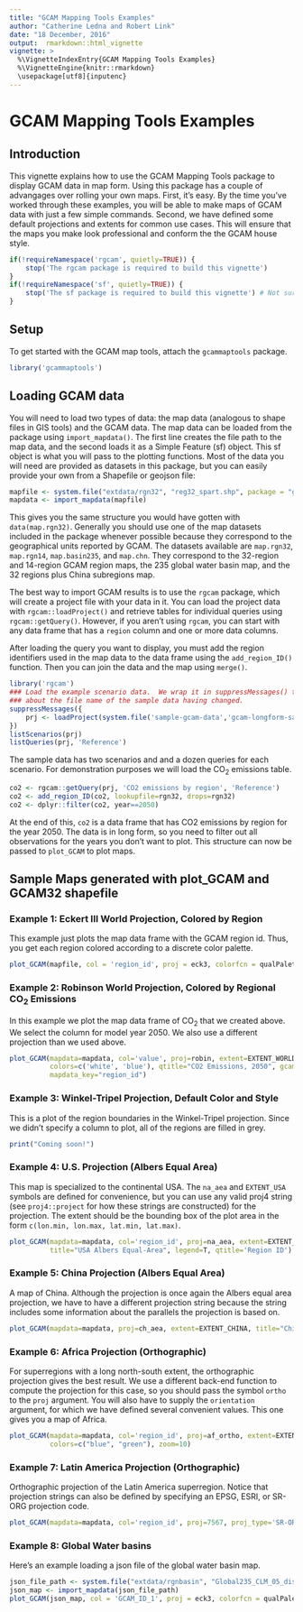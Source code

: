 ```yaml
--- 
title: "GCAM Mapping Tools Examples"
author: "Catherine Ledna and Robert Link"
date: "18 December, 2016"
output:  rmarkdown::html_vignette
vignette: >
  %\VignetteIndexEntry{GCAM Mapping Tools Examples}
  %\VignetteEngine{knitr::rmarkdown}
  \usepackage[utf8]{inputenc}
--- 
```


# GCAM Mapping Tools Examples

## Introduction
This vignette explains how to use the GCAM Mapping Tools package to display GCAM data in map form.  Using this package has a couple of advangages over rolling your own maps.  First, it's easy.  By the time you've worked through these examples, you will be able to make maps of GCAM data with just a few simple commands.  Second, we have defined some default projections and extents for common use cases.  This will ensure that the maps you make look professional and conform the the GCAM house style.

```r
if(!requireNamespace('rgcam', quietly=TRUE)) {
    stop('The rgcam package is required to build this vignette')
}
if(!requireNamespace('sf', quietly=TRUE)) {
    stop('The sf package is required to build this vignette') # Not sure why...
}
```

## Setup
To get started with the GCAM map tools, attach the `gcammaptools` package.
```r
library('gcammaptools')
```

## Loading GCAM data

You will need to load two types of data:  the map data (analogous to shape files in GIS tools) and the GCAM data.  The map data can be loaded from the package using `import_mapdata()`.  The first line creates the file path to the map data, and the second loads it as a Simple Feature (sf) object.  This sf object is what you will pass to the plotting functions.  Most of the data you will need are provided as datasets in this package, but you can easily provide your own from a Shapefile or geojson file:
```r
mapfile <- system.file("extdata/rgn32", "reg32_spart.shp", package = "gcammaptools")
mapdata <- import_mapdata(mapfile)
```
This gives you the same structure you would have gotten with `data(map.rgn32)`.  Generally you should use one of the map datasets included in the package whenever possible because they correspond to the geographical units reported by GCAM.  The datasets available are `map.rgn32`, `map.rgn14`, `map.basin235`, and `map.chn`.  They correspond to the 32-region and 14-region GCAM region maps, the 235 global water basin map, and the 32 regions plus China subregions map.

The best way to import GCAM results is to use the `rgcam` package, which will create a project file with your data in it.  You can load the project data with `rgcam::loadProject()` and retrieve tables for individual queries using `rgcam::getQuery()`.  However, if you aren't using `rgcam`, you can start with any data frame that has a `region` column and one or more data columns.

After loading the query you want to display, you must add the region identifiers used in the map data to the data frame using the `add_region_ID()` function.  Then you can join the data and the map using `merge()`.

```r
library('rgcam')
### Load the example scenario data.  We wrap it in suppressMessages() to hide an unhelpful notice
### about the file name of the sample data having changed.
suppressMessages({
    prj <- loadProject(system.file('sample-gcam-data','gcam-longform-sample.dat', package='gcammaptools'))
})
listScenarios(prj)
listQueries(prj, 'Reference')
```

The sample data has two scenarios and and a dozen queries for each scenario.  For demonstration purposes we will load the CO<sub>2</sub> emissions table.  

```r
co2 <- rgcam::getQuery(prj, 'CO2 emissions by region', 'Reference')
co2 <- add_region_ID(co2, lookupfile=rgn32, drops=rgn32)
co2 <- dplyr::filter(co2, year==2050)
```
At the end of this, `co2` is a data frame that has CO2 emissions by region for the year 2050.  The data is in long form, so you need to filter out all observations for the years you don't want to plot.  This structure can now be passed to `plot_GCAM` to plot maps.

## Sample Maps generated with plot_GCAM and GCAM32 shapefile

### Example 1: Eckert III World Projection, Colored by Region

This example just plots the map data frame with the GCAM region id.  Thus, you get each region colored according to a discrete color palette.
```r
plot_GCAM(mapfile, col = 'region_id', proj = eck3, colorfcn = qualPalette)
```

### Example 2: Robinson World Projection, Colored by Regional CO<sub>2</sub> Emissions
In this example we plot the map data frame of CO<sub>2</sub> that we created above.  We select the column for model year 2050.  We also use a different projection than we used above.
```r
plot_GCAM(mapdata=mapdata, col='value', proj=robin, extent=EXTENT_WORLD, title="Robinson World", legend=T,
          colors=c('white', 'blue'), qtitle="CO2 Emissions, 2050", gcam_df=co2, gcam_key='id',
          mapdata_key="region_id")
```

### Example 3: Winkel-Tripel Projection, Default Color and Style
This is a plot of the region boundaries in the Winkel-Tripel projection.  Since we didn't specify a column to plot, all of the regions are filled in grey.
```r
print("Coming soon!")
```

### Example 4: U.S. Projection (Albers Equal Area)
This map is specialized to the continental USA.  The `na_aea` and `EXTENT_USA` symbols are defined for convenience, but you can use any valid proj4 string (see `proj4::project` for how these strings are constructed) for the projection.  The extent should be the bounding box of the plot area in the form `c(lon.min, lon.max, lat.min, lat.max)`.
```r
plot_GCAM(mapdata=mapdata, col='region_id', proj=na_aea, extent=EXTENT_USA, 
          title="USA Albers Equal-Area", legend=T, qtitle='Region ID')
```

### Example 5: China Projection (Albers Equal Area)
A map of China.  Although the projection is once again the Albers equal area projection, we have to have a different projection string because the string includes some information about the parallels the projection is based on.
```r
plot_GCAM(mapdata=mapdata, proj=ch_aea, extent=EXTENT_CHINA, title="China Albers Equal-Area")
```

### Example 6: Africa Projection (Orthographic)
For superregions with a long north-south extent, the orthographic projection gives the best result.  We use a different back-end function to compute the projection for this case, so you should pass the symbol `ortho` to the `proj` argument.  You will also have to supply the `orientation` argument, for which we have defined several convenient values.  This one gives you a map of Africa.
```r
plot_GCAM(mapdata=mapdata, col='region_id', proj=af_ortho, extent=EXTENT_AFRICA,
          colors=c("blue", "green"), zoom=10)
```

### Example 7: Latin America Projection (Orthographic)
Orthographic projection of the Latin America superregion. Notice that projection strings can also be defined by specifying an EPSG, ESRI, or SR-ORG projection code.
```r
plot_GCAM(mapdata=mapdata, col='region_id', proj=7567, proj_type='SR-ORG', extent=EXTENT_LA, zoom=8)
```

### Example 8: Global Water basins
Here's an example loading a json file of the global water basin map.
```r
json_file_path <- system.file("extdata/rgnbasin", "Global235_CLM_05_dissolve.geojson", package = "gcammaptools")
json_map <- import_mapdata(json_file_path)
plot_GCAM(json_map, col = 'GCAM_ID_1', proj = eck3, colorfcn = qualPalette)
```
